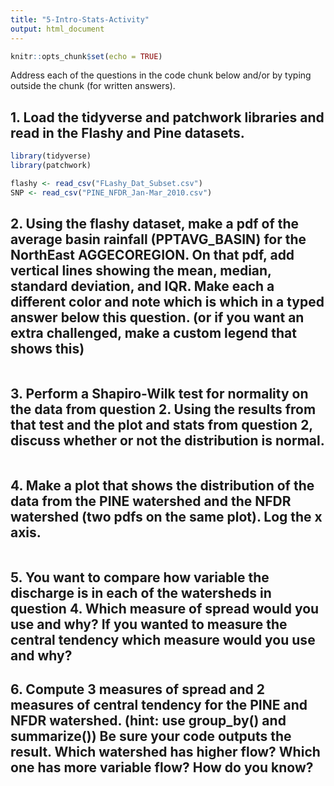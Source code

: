 ```yaml
---
title: "5-Intro-Stats-Activity"
output: html_document
---
```


```r
knitr::opts_chunk$set(echo = TRUE)
```

Address each of the questions in the code chunk below and/or by typing outside the chunk (for written answers).

## 1. Load the tidyverse and patchwork libraries and read in the Flashy and Pine datasets.

```r
library(tidyverse)
library(patchwork)

flashy <- read_csv("FLashy_Dat_Subset.csv")
SNP <- read_csv("PINE_NFDR_Jan-Mar_2010.csv")
```

## 2. Using the flashy dataset, make a pdf of the average basin rainfall (PPTAVG_BASIN) for the NorthEast AGGECOREGION. On that pdf, add vertical lines showing the mean, median, standard deviation, and IQR. Make each a different color and note which is which in a typed answer below this question. (or if you want an extra challenged, make a custom legend that shows this)

```r

```

## 3. Perform a Shapiro-Wilk test for normality on the data from question 2. Using the results from that test and the plot and stats from question 2, discuss whether or not the distribution is normal.

```r
```

## 4. Make a plot that shows the distribution of the data from the PINE watershed and the NFDR watershed (two pdfs on the same plot). Log the x axis.

```r

```

## 5. You want to compare how variable the discharge is in each of the watersheds in question 4. Which measure of spread would you use and why? If you wanted to measure the central tendency which measure would you use and why?

## 6. Compute 3 measures of spread and 2 measures of central tendency for the PINE and NFDR watershed. (hint: use group_by() and summarize()) Be sure your code outputs the result. Which watershed has higher flow? Which one has more variable flow? How do you know?
